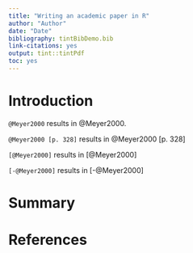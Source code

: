 ```yaml
---
title: "Writing an academic paper in R"
author: "Author"
date: "Date"
bibliography: tintBibDemo.bib
link-citations: yes
output: tint::tintPdf
toc: yes
---
```


# Introduction

`@Meyer2000` results in @Meyer2000. 

`@Meyer2000 [p. 328]` results in @Meyer2000 [p. 328]

`[@Meyer2000]` results in [@Meyer2000]

`[-@Meyer2000]` results in [-@Meyer2000]

# Summary

# References
